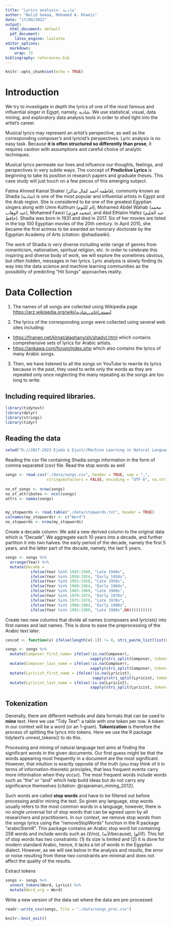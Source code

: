 ```yaml
---
title: 'Lyrics analysis: شادية'
author: "Walid Gomaa, Mohamed A. Khamis"
date: "17/09/2022"
output:
  html_document: default
  pdf_document: 
    latex_engine: lualatex
editor_options: 
  markdown: 
    wrap: 72
bibliography: references.bib    
---
```


```r
knitr::opts_chunk$set(echo = TRUE)
```

# Introduction

We try to investigate in depth the lyrics of one of the most famous and influential singer in Egypt, namely, شادية. We use statistical, visual, data mining, and exploratory data analysis tools in order to shed light into the artist's career.

Musical lyrics may represent an artist's perspective, as well as the corresponding composer's and lyricist's perspectives. Lyric analysis is no easy task. Because **it is often structured so differently than prose**, it requires caution with assumptions and careful choice of analytic techniques.

Musical lyrics permeate our lives and influence our thoughts, feelings, and perspectives in very subtle ways. The concept of **Predictive Lyrics** is beginning to take its position in research papers and graduate theses. This case study will just touch on a few pieces of this emerging subject.

Fatma Ahmed Kamal Shaker (فاطمة أحمد كمال شاكر), commonly known as Shadia (شادية) is one of the most popular and influential artists in Egypt and the Arab region. She is considered to be one of the greatest Egyptian singers along with Umm Kulthum (ام كلثوم), Mohamed Abdel Wahab (محمد عبد الوهاب), Mohamed Fawzi (محمد فوزي), and Abd ElHalim Hafez (عبد الحليم حافظ). Shadia was born in 1931 and died in 2017. 
Six of her movies are listed in the top 100 Egyptian movies of the 20th century. In April 2015, she became the first actress to be awarded an honorary doctorate by the Egyptian Academy of Arts (citation: @shadiawiki).

The work of Shadia is very diverse including wide range of genres from romanticism, nationalism, spiritual religion, etc. In order to celebrate this inspiring and diverse body of work, we will explore the sometimes obvious, but often hidden, messages in her lyrics. Lyric analysis is slowly finding its way into the data science and machine learning communities as the possibility of predicting "Hit Songs" approaches reality.

# Data Collection

1)  The names of all songs are collected using Wikipedia page
    [https://arz.wikipedia.org/wiki/ليستة_اغانى_شادية](https://arz.wikipedia.org/wiki/ليستة_اغانى_شاديه){.uri}

2)  The lyrics of the corresponding songs were collected using several web sites including:
-   <https://fnanen.net/klmat/alaghany/sh/shadyt.html> which contains comprehensive sets of lyrics for Arabic artists.
-   <https://ankawa.com/forum/index.php> which also contains the lyrics of many Arabic songs.

3)  Then, we have listened to all the songs on YouTube to rewrite its lyrics because in the past, they used to write only the words as they are repeated only once neglecting the many repeating as the songs are too long to write.

## Including required libraries.

```r
library(tidytext)
library(dplyr)
library(stringi)
library(tidyr)
```

## Reading the data

```r
setwd("D://2017-2023 Ejada & Ejust//Machine Learning in Natural Language Processing//Analysis of Shadia - Journal")
```

Reading the csv file containing Shadia songs information in the form of comma separated (csv) file. Read the stop words as well

```r
songs <- read.csv("./data/songs.csv", header = TRUE, sep = ",", 
                  stringsAsFactors = FALSE, encoding = "UTF-8", na.strings = "") # Empty fields are replace by NA.
 
no_of_songs <- nrow(songs)
no_of_attributes <- ncol(songs)
attrs <- names(songs)


my_stopwords <- read.table("./data/stopwords.txt", header = TRUE)
colnames(my_stopwords) <- c("Word")
no_stopwords <- nrow(my_stopwords)
```

Create a decade column: We add a new derived column to the original data which is "Decade". 
We aggregate each 10 years into a decade, and further partition it into two halves: the early period of the decade, namely the first 5 years, and the latter part of the decade, namely, the last 5 years.

```r
songs <- songs %>% 
  arrange(Year) %>%
  mutate(Decade = 
           ifelse(Year %in% 1945:1949, "Late 1940s",
           ifelse(Year %in% 1950:1954, "Early 1950s",
           ifelse(Year %in% 1955:1959, "Late 1950s",
           ifelse(Year %in% 1960:1964, "Early 1960s",
           ifelse(Year %in% 1965:1969, "Late 1960s",
           ifelse(Year %in% 1970:1974, "Early 1970s",
           ifelse(Year %in% 1975:1979, "Late 1970s",
           ifelse(Year %in% 1980:1984, "Early 1980s",
           ifelse(Year %in% 1985:1989, "Late 1980s",NA))))))))))
```


Create two new columns that divide all names (composers and lyricists) into first names and last names. 
This is done to ease the preprocessing of the Arabic text later.

```r
concat <- function(x) ifelse(length(x[-1]) != 0, stri_paste_list(list(x[-1]), sep = " "), NA)

songs <- songs %>%
  mutate(Composer_first_name= ifelse(!is.na(Composer),
                                     sapply(stri_split(Composer, tokens_only = TRUE, regex = " "), "[", 1), NA)) %>%
  mutate(Composer_last_name = ifelse(!is.na(Composer),
                                     sapply(stri_split(Composer, tokens_only = TRUE, regex = " "), FUN = "concat"), NA)) %>%
  mutate(Lyricist_first_name = ifelse(!is.na(Lyricist),
                                      sapply(stri_split(Lyricist, tokens_only = TRUE, regex = " "), "[", 1), NA)) %>%
  mutate(Lyricist_last_name = ifelse(!is.na(Lyricist),
                                     sapply(stri_split(Lyricist, tokens_only = TRUE, regex = " "), FUN = "concat"), NA))
```


## Tokenization

Generally, there are different methods and data formats that can be used to **mine** text. 
Here we use "Tidy Text": a table with one token per row. A token in our context will be a word (or an 1-gram).
**Tokenization** is therefore the process of splitting the lyrics into tokens. Here we use the R package tidytext's unnest_tokens() to do this.

Processing and mining of natural language text aims at finding the significant words in the given documents. Our first guess might be that the words appearing most frequently in a document are the most significant. 
However, that intuition is exactly opposite of the truth (you may think of it in terms of information-theoretic principles, that less frequent events carry more information when they occur). 
The most frequent words include words such as "the" or "and" which help build ideas but do not carry any significance themselves [citation: @rajaraman_mining_2012].

Such words are called **stop words** and have to be filtered out before processing and/or mining the text. 
So given any language, stop words usually refers to the most common words in a language, however, there is no single universal list of stop words that can be agreed upon by all researchers and practitioners. 
In our context, we remove stop words from the songs lyrics using the "removeStopWords" function in the R package "arabicStemR". 
This package contains an Arabic stop word list containing 258 words and include words such as (لا/no), (لأنه/because), (لو/if).
This list of stop words has two constraints: (1) its size is limited and (2) it is done for modern standard Arabic, hence, it lacks a lot of words in the Egyptian dialect. However, as we will see below in the analysis and results, the error or noise resulting from these two constraints are minimal and does not affect the quality of the results.

Extract tokens

```r
songs <- songs %>%
  unnest_tokens(Word, Lyrics) %>%
  mutate(Word_org = Word)
```


Write a new version of the data set where the data are pre-processed

```r
readr::write_csv(songs, file = "./data/songs_proc.csv")
```


```r
knitr::knit_exit()
```
